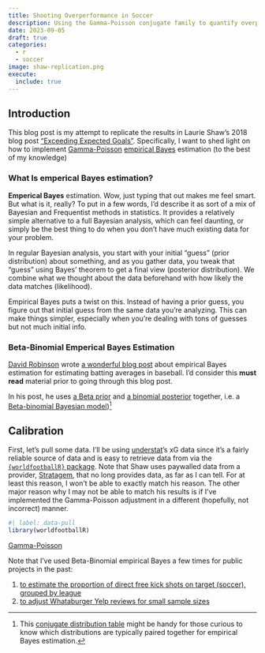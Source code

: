 ```yaml
---
title: Shooting Overperformance in Soccer
description: Using the Gamma-Poisson conjugate family to quantify overperformance
date: 2023-09-05
draft: true
categories:
  - r
  - soccer
image: shaw-replication.png
execute: 
  include: true
---
```


## Introduction

This blog post is my attempt to replicate the results in Laurie Shaw's 2018 blog post ["Exceeding Expected Goals"](http://eightyfivepoints.blogspot.com/2018/09/exceeding-expected-goals.html). Specifically, I want to shed light on how to implement [Gamma-Poisson](https://en.wikipedia.org/wiki/Empirical_Bayes_method#Poisson%E2%80%93gamma_model) [empirical Bayes](https://en.wikipedia.org/wiki/Empirical_Bayes_method) estimation (to the best of my knowledge)

### What Is emperical Bayes estimation?

**Emperical Bayes** estimation. Wow, just typing that out makes me feel smart. But what is it, really? To put in a few words, I'd describe it as sort of a mix of Bayesian and Frequentist methods in statistics. It provides a relatively simple alternative to a full Bayesian analysis, which can feel daunting, or simply be the best thing to do when you don't have much existing data for your problem.

In regular Bayesian analysis, you start with your initial "guess" (prior distribution) about something, and as you gather data, you tweak that "guess" using Bayes' theorem to get a final view (posterior distribution). We combine what we thought about the data beforehand with how likely the data matches (likelihood).

Empirical Bayes puts a twist on this. Instead of having a prior guess, you figure out that initial guess from the same data you're analyzing. This can make things simpler, especially when you're dealing with tons of guesses but not much initial info.

### Beta-Binomial Emperical Bayes Estimation

[David Robinson](https://github.com/dgrtwo) wrote [a wonderful blog post](http://varianceexplained.org/r/empirical_bayes_baseball/) about empirical Bayes estimation for estimating batting averages in baseball. I'd consider this **must read** material prior to going through this blog post.

In his post, he uses [a Beta prior](https://en.wikipedia.org/wiki/Beta_distribution) and [a binomial posterior](https://en.wikipedia.org/wiki/Binomial_distribution) together, i.e. a [Beta-binomial Bayesian model](https://www.bayesrulesbook.com/chapter-3))[^1]

[^1]: This [conjugate distribution table](https://en.wikipedia.org/wiki/Conjugate_prior) might be handy for those curious to know which distributions are typically paired together for empirical Bayes estimation.

## Calibration

First, let's pull some data. I'll be using [understat](https://understat.com/)'s xG data since it's a fairly reliable source of data and is easy to retrieve data from via the [`{worldfootballR}` package](https://jaseziv.github.io/worldfootballR/). Note that Shaw uses paywalled data from a provider, [Stratagem](https://www.linkedin.com/company/stratagem-ltd/about/), that no long provides data, as far as I can tell. For at least this reason, I won't be able to exactly match his reason. The other major reason why I may not be able to match his results is if I've implemented the Gamma-Poisson adjustment in a different (hopefully, not incorrect) manner.

```r
#| label: data-pull
library(worldfootballR)

```

[Gamma-Poisson](https://www.bayesrulesbook.com/chapter-5#gamma-poisson-conjugate-family)

Note that I've used Beta-Binomial empirical Bayes a few times for public projects in the past:

1.  [to estimate the proportion of direct free kick shots on target (soccer), grouped by league](https://twitter.com/TonyElHabr/status/1457377069957107715?s=20)
2.  [to adjust Whataburger Yelp reviews for small sample sizes](https://twitter.com/TonyElHabr/status/1429610210964955137?s=20)

